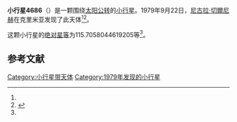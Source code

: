 {{Infobox planet
| bgcolour = #FFFFC0
| name = 4686 Maisica
| symbol = 
| image = 
| caption = 
| discovery = yes
| discovery_ref = 
| discoverer = [[尼古拉·切爾尼赫|尼古拉·切爾尼赫]]
| discovery_site = [[克里米亚|克里米亚]] 
| discovered = 1979年9月22日
| designations = yes
| mp_name = 
| named_after = 
| alt_names = 1979 SX2/ 1988 AG5
| mp_category = [[主带小行星|主带小行星]]
| orbit_ref = <ref name="a">[http://ssd.jpl.nasa.gov/sbdb.cgi?sstr=4686 4686 Maisica] {{Wayback|url=http://ssd.jpl.nasa.gov/sbdb.cgi?sstr=4686 |date=20210717062816 }}，小行星數據庫瀏覽器（JPL Small-Body Database Browser）－[[美国国家航空航天局|美国国家航空航天局]]喷气推进实验室</ref>
| epoch = 2456400.5 (2013年4月18日更新)
| aphelion = {{convert|2.742522162369637|AU|km|3|abbr=on|lk=out}}
| perihelion = {{convert|1.989661666975997|AU|km|3|abbr=on}}
| semimajor = {{convert|2.366091914672817|AU|km|3|abbr=on}}
| eccentricity = 0.159093671
| period = 1329.369909 [[日|日]]<br />3.64[[儒略年|儒略年]]
| avg_speed = 
| inclination = 4.466932403677362
| asc_node = 237.0659284976824
| mean_anomaly = 
| arg_peri = 115.7058044619205
| satellites = 
| physical_characteristics = yes
| dimensions = 
| mass = 
| density = 
| surface_grav = 
| escape_velocity = 
| sidereal_day = 
| axial_tilt = 
| pole_ecliptic_lat = 
| pole_ecliptic_lon = 
| albedo = 
| temperatures= 
| temp_name1 = 
| mean_temp_1 = 
| max_temp_1 = 
| temp_name2 = 
| max_temp_2 = 
| spectral_type = 
| abs_magnitude = 115.7058044619205
}}

'''小行星4686'''（{{lang-en|4686 Maisica}}）是一颗围绕[[太阳|太阳]][[公转|公转]]的[[小行星|小行星]]。1979年9月22日，[[尼古拉·切爾尼赫|尼古拉·切爾尼赫]]在克里米亚发现了此天体<ref name="a" /><ref>{{cite news|title=小行星列表|url=http://cfa-www.harvard.edu/iau/lists/NumberedMPs.txt|accessdate=2013-07-08|newspaper=哈佛大学|archive-date=2008-05-17|archive-url=https://web.archive.org/web/20080517010638/http://cfa-www.harvard.edu/iau/lists/NumberedMPs.txt|dead-url=no}}</ref>。

这颗小行星的[[绝对星等|绝对星等]]为115.7058044619205等<ref name="a" />。

==参考文献==
{{reflist}}
{{Minor Planet Number|[[小行星4685|小行星4685]]|[[小行星4687|小行星4687]]}}

{{小天体}}

[[Category:小行星带天体|Category:小行星带天体]]
[[Category:1979年发现的小行星|Category:1979年发现的小行星]]

{{asteroid-stub}}